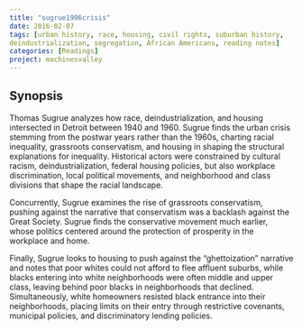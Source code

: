 ```yaml
---
title: "sugrue1996crisis"
date: 2016-02-07
tags: [urban history, race, housing, civil rights, suburban history, 
deindustrialization, segregation, African Americans, reading notes]
categories: [Readings] 
project: machinesvalley
---
```


## Synopsis

Thomas Sugrue analyzes how race, deindustrialization, and housing intersected in 
Detroit between 1940 and 1960. Sugrue finds the urban crisis stemming from the 
postwar years rather than the 1960s, charting racial inequality, grassroots 
conservatism, and housing in shaping the structural explanations for 
inequality. Historical actors were constrained by cultural racism, 
deindustrialization, federal housing policies, but also workplace 
discrimination, local political movements, and neighborhood and class 
divisions that shape the racial landscape.

Concurrently, Sugrue examines the rise of grassroots conservatism, pushing 
against the narrative that conservatism was a backlash against the Great 
Society. Sugrue finds the conservative movement much earlier, whose politics 
centered around the protection of prosperity in the workplace and home.

Finally, Sugrue looks to housing to push against the "ghettoization" narrative 
and notes that poor whites could not afford to flee affluent suburbs, while 
blacks entering into white neighborhoods were often middle and upper class, 
leaving behind poor blacks in neighborhoods that declined. Simultaneously, 
white homeowners resisted black entrance into their neighborhoods, placing 
limits on their entry through restrictive covenants, municipal policies, and 
discriminatory lending policies. 
